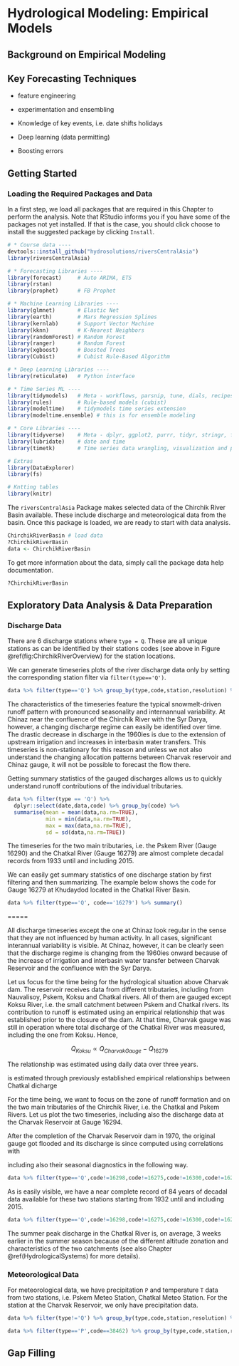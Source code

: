 # Hydrological Modeling: Empirical Models {#HydroModelsEmpiricalModels}

## Background on Empirical Modeling

## Key Forecasting Techniques

-   feature engineering

-   experimentation and ensembling

-   Knowledge of key events, i.e. date shifts holidays

-   Deep learning (data permitting)

-   Boosting errors

## Getting Started

### Loading the Required Packages and Data

In a first step, we load all packages that are required in this Chapter to perform the analysis. Note that RStudio informs you if you have some of the packages not yet installed. If that is the case, you should click choose to install the suggested package by clicking `Install`.

```r
# * Course data ----
devtools::install_github("hydrosolutions/riversCentralAsia")
library(riversCentralAsia)

# * Forecasting Libraries ----
library(forecast)     # Auto ARIMA, ETS
library(rstan)
library(prophet)      # FB Prophet

# * Machine Learning Libraries ----
library(glmnet)       # Elastic Net
library(earth)        # Mars Regression Splines
library(kernlab)      # Support Vector Machine
library(kknn)         # K-Nearest Neighbors
library(randomForest) # Random Forest
library(ranger)       # Random Forest
library(xgboost)      # Boosted Trees
library(Cubist)       # Cubist Rule-Based Algorithm

# * Deep Learning Libraries ----
library(reticulate)   # Python interface

# * Time Series ML ----
library(tidymodels)   # Meta - workflows, parsnip, tune, dials, recipes, rsample, yardstick
library(rules)        # Rule-based models (cubist)
library(modeltime)    # tidymodels time series extension
library(modeltime.ensemble) # this is for ensemble modeling

# * Core Libraries ----
library(tidyverse)    # Meta - dplyr, ggplot2, purrr, tidyr, stringr, forcats
library(lubridate)    # date and time
library(timetk)       # Time series data wrangling, visualization and preprocessing

# Extras
library(DataExplorer)
library(fs)

# Kntting tables
library(knitr)
```

The `riversCentralAsia` Package makes selected data of the Chirchik River Basin available. These include discharge and meteorological data from the basin. Once this package is loaded, we are ready to start with data analysis.

```r
ChirchikRiverBasin # load data
?ChirchikRiverBasin
data <- ChirchikRiverBasin
```

To get more information about the data, simply call the package data help documentation.

```r
?ChirchikRiverBasin
```

## Exploratory Data Analysis & Data Preparation

### Discharge Data

There are 6 discharge stations where `type = Q`. These are all unique stations as can be identified by their stations codes (see above in Figure \@ref(fig:ChirchikRiverOverview) for the station locations.

We can generate timeseries plots of the river discharge data only by setting the corresponding station filter via `filter(type=='Q')`.

```r
data %>% filter(type=='Q') %>% group_by(type,code,station,resolution) %>% plot_time_series(date,data,.facet_ncol = 2,.interactive = FALSE, .smooth = FALSE, .title = 'Available discharge data of Chirchik River Basin')
```

The characteristics of the timeseries feature the typical snowmelt-driven runoff pattern with pronounced seasonality and internannual variability. At Chinaz near the confluence of the Chirchik River with the Syr Darya, however, a changing discharge regime can easily be identified over time. The drastic decrease in discharge in the 1960ies is due to the extension of upstream irrigation and increases in interbasin water transfers. This timeseries is non-stationary for this reason and unless we not also understand the changing allocation patterns between Charvak reservoir and Chinaz gauge, it will not be possible to forecast the flow there.

Getting summary statistics of the gauged discharges allows us to quickly understand runoff contributions of the individual tributaries.

```r
data %>% filter(type == 'Q') %>% 
  dplyr::select(date,data,code) %>% group_by(code) %>% 
  summarise(mean = mean(data,na.rm=TRUE), 
            min = min(data,na.rm=TRUE), 
            max = max(data,na.rm=TRUE), 
            sd = sd(data,na.rm=TRUE))
```

The timeseries for the two main tributaries, i.e. the Pskem River (Gauge 16290) and the Chatkal River (Gauge 16279) are almost complete decadal records from 1933 until and including 2015.

We can easily get summary statistics of one discharge station by first filtering and then summarizing. The example below shows the code for Gauge 16279 at Khudaydod located in the Chatkal River Basin.

```r
data %>% filter(type=='Q', code=='16279') %>% summary()

```




=====

All discharge timeseries except the one at Chinaz look regular in the sense that they are not influenced by human activity. In all cases, significant interannual variability is visible. At Chinaz, however, it can be clearly seen that the discharge regime is changing from the 1960ies onward because of the increase of irrigation and interbasin water transfer between Charvak Reservoir and the confluence with the Syr Darya.

Let us focus for the time being for the hydrological situation above Charvak dam. The reservoir receives data from different tributaries, including from Nauvalisoy, Pskem, Koksu and Chatkal rivers. All of them are gauged except Koksu River, i.e. the small catchment between Pskem and Chatkal rivers. Its contribution to runoff is estimated using an empirical relationship that was established prior to the closure of the dam. At that time, Charvak gauge was still in operation where total discharge of the Chatkal River was measured, including the one from Koksu. Hence,

$$
Q_{Koksu} \propto Q_{Charvak Gauge} - Q_{16279} 
$$

The relationship was estimated using daily data over three years.

is estimated through previously established empirical relationships between Chatkal dicharge

For the time being, we want to focus on the zone of runoff formation and on the two main tributaries of the Chirchik River, i.e. the Chatkal and Pskem Rivers. Let us plot the two timeseries, including also the discharge data at the Charvak Reservoir at Gauge 16294.

After the completion of the Charvak Reservoir dam in 1970, the original gauge got flooded and its discharge is since computed using correlations with

including also their seasonal diagnostics in the following way.

```r
data %>% filter(type=='Q',code!=16298,code!=16275,code!=16300,code!=16294) %>% group_by(type,code,station,resolution) %>% plot_time_series(date,data,.facet_ncol = 1,.interactive = FALSE, .smooth = FALSE, .title = 'Main Tributaries of Chirchik River Basin')
```

As is easily visible, we have a near complete record of 84 years of decadal data available for these two stations starting from 1932 until and including 2015.

```r
data %>% filter(type=='Q',code!=16298,code!=16275,code!=16300,code!=16294) %>% group_by(type,code,station,resolution) %>% plot_seasonal_diagnostics(date,data,.interactive = FALSE,.feature_set = c("week","month.lbl","year"))
```

The summer peak discharge in the Chatkal River is, on average, 3 weeks earlier in the summer season because of the different altitude zonation and characteristics of the two catchments (see also Chapter \@ref(HydrologicalSystems) for more details).

### Meteorological Data

For meteorological data, we have precipitation `P` and temperature `T` data from two stations, i.e. Pskem Meteo Station, Chatkal Meteo Station. For the station at the Charvak Reservoir, we only have precipitation data.

```r
data %>% filter(type!='Q') %>% group_by(type,code,station,resolution) %>% plot_time_series(date,data,.facet_ncol = 1,.interactive = FALSE,.smooth = FALSE)
```

```r
data %>% filter(type=='P',code==38462) %>% group_by(type,code,station,resolution) %>% plot_seasonal_diagnostics(date,data,.interactive = FALSE,.feature_set = c("week","month.lbl","year"))
```

## Gap Filling
